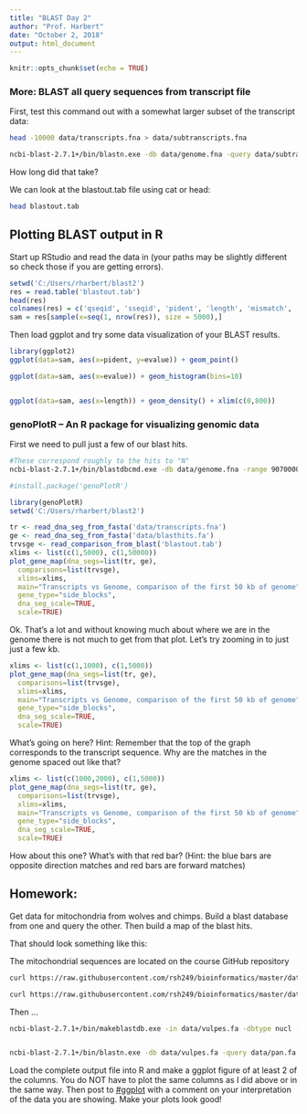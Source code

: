 ```yaml
---
title: "BLAST Day 2"
author: "Prof. Harbert"
date: "October 2, 2018"
output: html_document
---
```


```r
knitr::opts_chunk$set(echo = TRUE)
```

### More: BLAST all query sequences from transcript file

First, test this command out with a somewhat larger subset of the transcript data:

```bash
head -10000 data/transcripts.fna > data/subtranscripts.fna

ncbi-blast-2.7.1+/bin/blastn.exe -db data/genome.fna -query data/subtranscripts.fna -outfmt 6 -max_target_seqs 1 -evalue 1e-100 -ungapped -num_threads 2 -out blastout.tab    


```



How long did that take?

We can look at the blastout.tab file using cat or head:

```bash
head blastout.tab
```

## Plotting BLAST output in R

Start up RStudio and read the data in (your paths may be slightly different so check those if you are getting errors).

```r
setwd('C:/Users/rharbert/blast2')
res = read.table('blastout.tab')
head(res)
colnames(res) = c('qseqid', 'sseqid', 'pident', 'length', 'mismatch', 'gapopen', 'qstart', 'qend', 'sstart', 'send', 'evalue', 'bitscore') 
sam = res[sample(x=seq(1, nrow(res)), size = 5000),]
```

Then load ggplot and try some data visualization of your BLAST results.

```r
library(ggplot2)
ggplot(data=sam, aes(x=pident, y=evalue)) + geom_point()

ggplot(data=sam, aes(x=evalue)) + geom_histogram(bins=10) 


ggplot(data=sam, aes(x=length)) + geom_density() + xlim(c(0,800))


```

### genoPlotR -- An R package for visualizing genomic data

First we need to pull just a few of our blast hits.

```bash
#These correspond roughly to the hits to "N"
ncbi-blast-2.7.1+/bin/blastdbcmd.exe -db data/genome.fna -range 9070000-9090000 -entry all > data/blasthits.fa

```

```r
#install.package('genoPlotR')

library(genoPlotR)
setwd('C:/Users/rharbert/blast2')

tr <- read_dna_seg_from_fasta('data/transcripts.fna')
ge <- read_dna_seg_from_fasta('data/blasthits.fa')
trvsge <- read_comparison_from_blast('blastout.tab')
xlims <- list(c(1,5000), c(1,50000))
plot_gene_map(dna_segs=list(tr, ge),
  comparisons=list(trvsge),
  xlims=xlims,
  main="Transcripts vs Genome, comparison of the first 50 kb of genome",
  gene_type="side_blocks",
  dna_seg_scale=TRUE, 
  scale=TRUE)

```

Ok. That's a lot and without knowing much about where we are in the genome there is not much to get from that plot. Let's try zooming in to just just a few kb.

```r
xlims <- list(c(1,1000), c(1,5000))
plot_gene_map(dna_segs=list(tr, ge),
  comparisons=list(trvsge),
  xlims=xlims,
  main="Transcripts vs Genome, comparison of the first 50 kb of genome",
  gene_type="side_blocks",
  dna_seg_scale=TRUE, 
  scale=TRUE)
```

What's going on here? Hint: Remember that the top of the graph corresponds to the transcript sequence. Why are the matches in the genome spaced out like that?

```r
xlims <- list(c(1000,2000), c(1,5000))
plot_gene_map(dna_segs=list(tr, ge),
  comparisons=list(trvsge),
  xlims=xlims,
  main="Transcripts vs Genome, comparison of the first 50 kb of genome",
  gene_type="side_blocks",
  dna_seg_scale=TRUE, 
  scale=TRUE)
```

How about this one? What's with that red bar? (Hint: the blue bars are opposite direction matches and red bars are forward matches)

## Homework:

Get data for mitochondria from wolves and chimps. Build a blast database from one and query the other. Then build a map of the blast hits.

That should look something like this:

The mitochondrial sequences are located on the course GitHub repository

```bash
curl https://raw.githubusercontent.com/rsh249/bioinformatics/master/data/pan.fasta > data/pan.fa

curl https://raw.githubusercontent.com/rsh249/bioinformatics/master/data/vulpes.fasta > data/vulpes.fa
```

Then ...

```bash
ncbi-blast-2.7.1+/bin/makeblastdb.exe -in data/vulpes.fa -dbtype nucl -title vulpes


ncbi-blast-2.7.1+/bin/blastn.exe -db data/vulpes.fa -query data/pan.fa -outfmt 6 -max_target_seqs 1000 -evalue 10 -ungapped -num_threads 2 -out blastout.tab    


```

Load the complete output file into R and make a ggplot figure of at least 2 of the columns. You do NOT have to plot the same columns as I did above or in the same way. Then post to [#ggplot](https://bio200-bioinformatics.slack.com/messages/CCY83KSS2) with a comment on your interpretation of the data you are showing. Make your plots look good!
